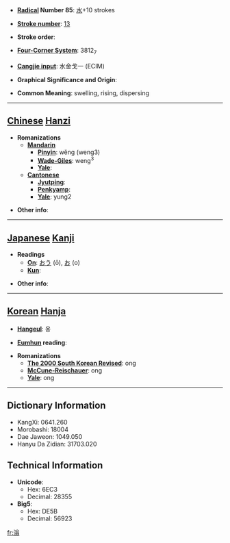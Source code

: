 * '''[[Wiktionary:Chinese radical index| Radical]] Number 85''': [[Wiktionary:Chinese radical index 水|水]]+10 strokes

* '''[[Wiktionary:Chinese total strokes index|Stroke number]]''': [[Wiktionary:Chinese total strokes index 13|13]]

* '''Stroke order''': 

* '''[[Wiktionary:Chinese four corner index|Four-Corner System]]''': 3812<sub>7</sub>

* '''[[Wiktionary:Chinese Cangjie index|Cangjie input]]''': 水金戈一 (ECIM)

* '''Graphical Significance and Origin''': 

* '''Common Meaning''': swelling, rising, dispersing

----

== [[Chinese]] [[Hanzi]] ==

* '''Romanizations'''
** '''[[Mandarin]]'''
*** '''[[Pinyin]]''': wěng (weng3)
*** '''[[Wade-Giles]]''': weng<sup>3</sup>
*** '''[[Yale]]''': 
** '''[[Cantonese]]'''
*** '''[[Jyutping]]''':
*** '''[[Penkyamp]]''': 
*** '''[[Yale]]''': yung2

* '''Other info''': 

----

== [[Japanese]] [[Kanji]] ==

* '''Readings'''
** '''[[On]]''': [[おう]] (ō), [[お]] (o)
** '''[[Kun]]''': 

* '''Other info''':  

----

== [[Korean]] [[Hanja]] ==

* '''[[Hangeul]]''': 옹

* '''[[Eumhun]] reading''': 

* '''Romanizations'''
** '''[[The 2000 South Korean Revised Romanization|The 2000 South Korean Revised]]''': ong
** '''[[McCune-Reischauer]]''': ong
** '''[[Yale]]''': ong

----

== Dictionary Information ==

* KangXi: 0641.260
* Morobashi: 18004
* Dae Jaweon: 1049.050
* Hanyu Da Zidian: 31703.020

== Technical Information ==

* '''Unicode''':
** Hex: 6EC3
** Decimal: 28355
* '''Big5''':
** Hex: DE5B
** Decimal: 56923

[[fr:滃]]